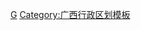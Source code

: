 {{Asbox
| image = Guangxi prfc map.png
| pix = 25
| qualifier = 关于[[广西行政区划]]
| name = Template:广西行政区划小作品
| category = 广西行政区划小作品
| tempsort = *
}}<noinclude>
[[Category:中国各省行政区划小作品模板|G]]
[[Category:广西行政区划模板]]
</noinclude>